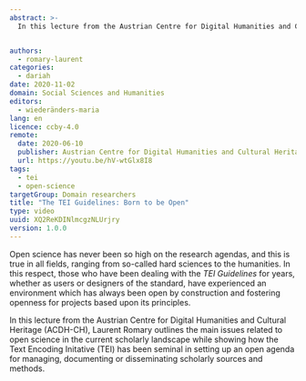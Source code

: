 ```yaml
---
abstract: >-
  In this lecture from the Austrian Centre for Digital Humanities and Cultural Heritage (ACDH-CH), Laurent Romary outlines the main issues related to open science in the current scholarly landscape while showing how the Text Encoding Initative (TEI) has been seminal in setting up an open agenda for managing, documenting or disseminating scholarly sources and methods.


authors:
  - romary-laurent
categories:
  - dariah
date: 2020-11-02
domain: Social Sciences and Humanities
editors:
  - wiederänders-maria
lang: en
licence: ccby-4.0
remote:
  date: 2020-06-10
  publisher: Austrian Centre for Digital Humanities and Cultural Heritage (ACDH-CH)
  url: https://youtu.be/hV-wtGlx8I8
tags:
  - tei
  - open-science
targetGroup: Domain researchers
title: "The TEI Guidelines: Born to be Open"
type: video
uuid: XQ2ReKDINlmcgzNLUrjry
version: 1.0.0
---
```


Open science has never been so high on the research agendas, and this is true in all fields, ranging from so-called hard sciences to the humanities. In this respect, those who have been dealing with the _TEI Guidelines_ for years, whether as users or designers of the standard, have experienced an environment which has always been open by construction and fostering openness for projects based upon its principles.

In this lecture from the Austrian Centre for Digital Humanities and Cultural Heritage (ACDH-CH), Laurent Romary outlines the main issues related to open science in the current scholarly landscape while showing how the Text Encoding Initative (TEI) has been seminal in setting up an open agenda for managing, documenting or disseminating scholarly sources and methods.

<VideoCard
  title="Click to view"
  subtitle="ACDH-CH Lecture 6.1 – Laurent Romary – The TEI Guidelines: Born to Be Open"
  id="hV-wtGlx8I8"
  image="images/acdh-ch-laurent-tei.png"
/>
